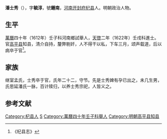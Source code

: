 '''潘士秀'''（{{bd|？||？||}}），字'''毓淳'''，號'''鍾南'''，[[河南|河南]][[开封府|开封府]][[杞县|杞县]]人。明朝政治人物。

==生平==
[[萬曆|萬曆]]四十年（1612年）壬子科河南鄉試舉人，[[天啓|天啓]]二年（1622年）壬戌科進士。官[[高平县|高平县]]知县，清介自持，釐弊剔奸，人不得干以私，下车三月，颂声载道，后以病卒于官<ref>《杞县志》</ref>。

== 家族 ==
继室孟氏，士秀卒于官，氏年二十二，守节。先是士秀婢有孕已出之，未几生男，氏思延潘氏一脉，百计赎归，以养士秀宗祀，人皆义之。

==参考文献==
{{reflist}}

{{天啓二年壬戌科殿試金榜}}

{{Authority control}}

{{DEFAULTSORT:}}
[[Category:杞县人|Category:杞县人]]
[[Category:潘姓|S]]
[[Category:萬曆四十年壬子科舉人|Category:萬曆四十年壬子科舉人]]
[[Category:明朝高平县知县|Category:明朝高平县知县]]


{{明朝官员小作品}}